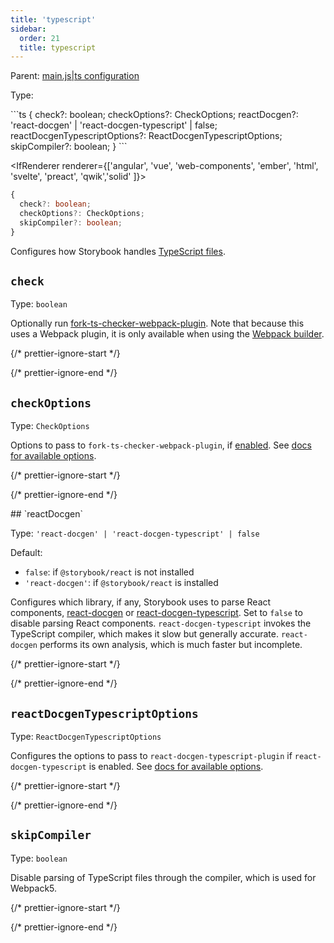 ```yaml
---
title: 'typescript'
sidebar:
  order: 21
  title: typescript
---
```


Parent: [main.js|ts configuration](./main-config.mdx)

Type:

<IfRenderer renderer="react">
  ```ts
  {
    check?: boolean;
    checkOptions?: CheckOptions;
    reactDocgen?: 'react-docgen' | 'react-docgen-typescript' | false;
    reactDocgenTypescriptOptions?: ReactDocgenTypescriptOptions;
    skipCompiler?: boolean;
  }
  ```
</IfRenderer>

<IfRenderer renderer={['angular', 'vue', 'web-components', 'ember', 'html', 'svelte', 'preact', 'qwik','solid' ]}>
  ```ts
  {
    check?: boolean;
    checkOptions?: CheckOptions;
    skipCompiler?: boolean;
  }
  ```
</IfRenderer>

Configures how Storybook handles [TypeScript files](../../configure/integration/typescript.mdx).

## `check`

Type: `boolean`

Optionally run [fork-ts-checker-webpack-plugin](https://github.com/TypeStrong/fork-ts-checker-webpack-plugin). Note that because this uses a Webpack plugin, it is only available when using the [Webpack builder](../../builders/webpack.mdx).

{/* prettier-ignore-start */}

<CodeSnippets path="main-config-typescript-check.md" />

{/* prettier-ignore-end */}

## `checkOptions`

Type: `CheckOptions`

Options to pass to `fork-ts-checker-webpack-plugin`, if [enabled](#check). See [docs for available options](https://github.com/TypeStrong/fork-ts-checker-webpack-plugin/blob/v4.1.6/README.md#options).

{/* prettier-ignore-start */}

<CodeSnippets path="main-config-typescript-check-options.md" />

{/* prettier-ignore-end */}

<IfRenderer renderer="react">
  ## `reactDocgen`

  Type: `'react-docgen' | 'react-docgen-typescript' | false`

  Default:

  * `false`: if `@storybook/react` is not installed
  * `'react-docgen'`: if `@storybook/react` is installed

  Configures which library, if any, Storybook uses to parse React components, [react-docgen](https://github.com/reactjs/react-docgen) or [react-docgen-typescript](https://github.com/styleguidist/react-docgen-typescript). Set to `false` to disable parsing React components. `react-docgen-typescript` invokes the TypeScript compiler, which makes it slow but generally accurate. `react-docgen` performs its own analysis, which is much faster but incomplete.

  {/* prettier-ignore-start */}

  <CodeSnippets path="main-config-typescript-react-docgen.md" />

  {/* prettier-ignore-end */}

  ## `reactDocgenTypescriptOptions`

  Type: `ReactDocgenTypescriptOptions`

  Configures the options to pass to `react-docgen-typescript-plugin` if `react-docgen-typescript` is enabled. See [docs for available options](https://github.com/hipstersmoothie/react-docgen-typescript-plugin).

  {/* prettier-ignore-start */}

  <CodeSnippets path="main-config-typescript-react-docgen-typescript-options.md" />

  {/* prettier-ignore-end */}
</IfRenderer>

## `skipCompiler`

Type: `boolean`

Disable parsing of TypeScript files through the compiler, which is used for Webpack5.

{/* prettier-ignore-start */}

<CodeSnippets path="main-config-typescript-skip-compiler.md" />

{/* prettier-ignore-end */}
